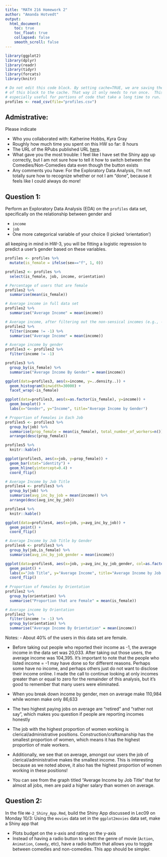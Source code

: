```yaml
---
title: "MATH 216 Homework 2"
author: "Amanda Hotvedt"
output:
  html_document:
    toc: true
    toc_float: true
    collapsed: false
    smooth_scroll: false
---
```


```r
library(ggplot2)
library(dplyr)
library(readr)
library(tidyr)
library(forcats)
library(knitr)
```


```r
# Do not edit this code block. By setting cache=TRUE, we are saving the output 
# of this block to the cache. That way it only needs to run once.  This is
# especially useful for portions of code that take a long time to run.
profiles <- read_csv(file="profiles.csv")
```



## Admistrative:

Please indicate

* Who you collaborated with: Katherine Hobbs, Kyra Gray
* Roughly how much time you spent on this HW so far: 8 hours
* The URL of the RPubs published URL [here](http://rpubs.com/ahotvedt/219814).
* What gave you the most trouble: I feel like I have set the Shiny app up correctly, but I am not sure how to tell it how to switch between the Comedies/Non-Comedies data even though the button exists
* Any comments you have: For the Exploratory Data Analysis, I'm not totally sure how to recognize whether or not I am "done", because it feels like I could always do more!



## Question 1:

Perform an Exploratory Data Analysis (EDA) on the `profiles` data set,
specifically on the relationship between gender and

* `income`
* `job`
* One more categorical variable of your choice (I picked 'orientation')

all keeping in mind in HW-3, you will be fitting a logistic regression to
predict a user's gender based on these variables.

```r

profiles <- profiles %>%
  mutate(is_female = ifelse(sex=="f", 1, 0))

profiles2 <- profiles %>% 
  select(is_female, job, income, orientation)

# Percentage of users that are female
profiles2 %>% 
  summarise(mean(is_female))

# Average income in full data set
profiles2 %>% 
  summarise("Average Income" = mean(income))

# Average income, after filtering out the non-sensical incomes (e.g., -1)
profiles2 %>% 
  filter(income != -1) %>% 
  summarise("Average Income" = mean(income))

# Average income by gender
profiles3 <- profiles2 %>% 
  filter(income != -1)

profiles3 %>% 
  group_by(is_female) %>% 
  summarise("Average Income By Gender" = mean(income))

ggplot(data=profiles3, aes(x=income, y=..density..)) +
  geom_histogram(binwidth=30000) +
  facet_wrap(~is_female)

ggplot(data=profiles3, aes(x=as.factor(is_female), y=income)) +
  geom_boxplot() +
  labs(x="Gender", y="Income", title="Average Income by Gender")

# Proportion of Females in Each Job
profiles5 <- profiles3 %>% 
  group_by(job) %>% 
  summarise(prop_female = mean(is_female), total_number_of_workers=n()) %>% 
  arrange(desc(prop_female))

profiles5 %>% 
  knitr::kable()

ggplot(profiles5, aes(x=job, y=prop_female)) +
  geom_bar(stat="identity") +
  geom_hline(yintercept=0.4) +
  coord_flip()

# Average Income by Job Title
profiles4 <- profiles3 %>%
  group_by(job) %>% 
  summarise(avg_inc_by_job = mean(income)) %>% 
  arrange(desc(avg_inc_by_job)) 

profiles4 %>% 
  knitr::kable()

ggplot(data=profiles4, aes(x=job, y=avg_inc_by_job)) +
  geom_point() +
  coord_flip()

# Average Income by Job Title by Gender
profiles6 <- profiles3 %>% 
  group_by(job,is_female) %>% 
  summarise(avg_inc_by_job_gender = mean(income))

ggplot(data=profiles6, aes(x=job, y=avg_inc_by_job_gender, col=as.factor(is_female))) +
  geom_point() +
  labs(x="Job Title", y="Average Income", title="Average Income by Job Title") +
  coord_flip()
  
# Proportion of Females by Orientation 
profiles2 %>% 
  group_by(orientation) %>% 
  summarise("Proportion that are Female" = mean(is_female))

# Average income by Orientation
profiles2 %>% 
  filter(income != -1) %>% 
  group_by(orientation) %>% 
  summarise("Average Income By Orientation" = mean(income))
```

Notes:
- About 40% of the users in this data set are female.

- Before taking out people who reported their income as -1, the average income in the data set was 20,033. After taking out those users, the average income was 104,395. It's important to note that the people who listed income = -1 may have done so for different reasons. Perhaps some have no income, and perhaps others just do not want to disclose their income online. I made the call to continue looking at only incomes greater than or equal to zero for the remainder of this analysis, but it's good to remember that many users were eliminated.

- When you break down income by gender, men on average make 110,984 while women make only 86,633

- The two highest paying jobs on average are "retired" and "rather not say", which makes you question if people are reporting incomes honestly

- The job with the highest proportion of women working is clerical/administrative positions. Construction/craftsmanship has the smallest proportion of women, which means it has the highest proportion of male workers.

- Additionally, we see that on average, amongst our users the job of clerical/administrative makes the smallest income. This is interesting because as we noted above, it also has the highest proportion of women working in these positions!

- You can see from the graph titled "Average Income by Job Title" that for almost all jobs, men are paid a higher salary than women on average.

## Question 2:

In the file `HW-2_Shiny_App.Rmd`, build the Shiny App discussed in Lec09 on
Monday 10/3: Using the `movies` data set in the `ggplot2movies` data set, make a
Shiny app that

* Plots budget on the x-axis and rating on the y-axis
* Instead of having a radio button to select the genre of movie (`Action`,
`Animation`, `Comedy`, etc), have a radio button that allows you to toggle
between comedies and non-comedies. This app should be simpler.

